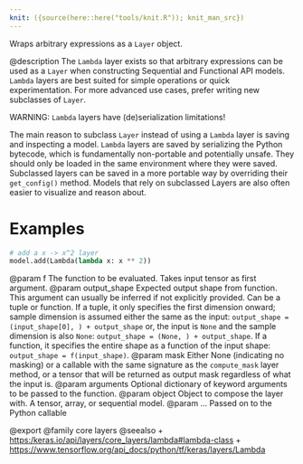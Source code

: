 ```yaml
---
knit: ({source(here::here("tools/knit.R")); knit_man_src})
---
```

Wraps arbitrary expressions as a `Layer` object.

@description
The `Lambda` layer exists so that arbitrary expressions can be used
as a `Layer` when constructing Sequential
and Functional API models. `Lambda` layers are best suited for simple
operations or quick experimentation. For more advanced use cases,
prefer writing new subclasses of `Layer`.

WARNING: `Lambda` layers have (de)serialization limitations!

The main reason to subclass `Layer` instead of using a
`Lambda` layer is saving and inspecting a model. `Lambda` layers
are saved by serializing the Python bytecode, which is fundamentally
non-portable and potentially unsafe.
They should only be loaded in the same environment where
they were saved. Subclassed layers can be saved in a more portable way
by overriding their `get_config()` method. Models that rely on
subclassed Layers are also often easier to visualize and reason about.

# Examples
```python
# add a x -> x^2 layer
model.add(Lambda(lambda x: x ** 2))
```

@param f The function to be evaluated. Takes input tensor as first
    argument.
@param output_shape Expected output shape from function. This argument
    can usually be inferred if not explicitly provided.
    Can be a tuple or function. If a tuple, it only specifies
    the first dimension onward; sample dimension is assumed
    either the same as the input:
    `output_shape = (input_shape[0], ) + output_shape` or,
    the input is `None` and the sample dimension is also `None`:
    `output_shape = (None, ) + output_shape`.
    If a function, it specifies the
    entire shape as a function of the input shape:
    `output_shape = f(input_shape)`.
@param mask Either None (indicating no masking) or a callable with the same
    signature as the `compute_mask` layer method, or a tensor
    that will be returned as output mask regardless
    of what the input is.
@param arguments Optional dictionary of keyword arguments to be passed to the
    function.
@param object Object to compose the layer with. A tensor, array, or sequential model.
@param ... Passed on to the Python callable

@export
@family core layers
@seealso
+ <https:/keras.io/api/layers/core_layers/lambda#lambda-class>
+ <https://www.tensorflow.org/api_docs/python/tf/keras/layers/Lambda>

